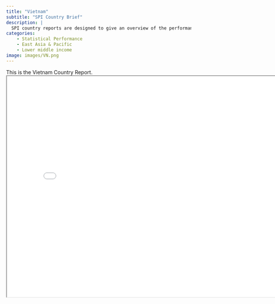 ```yaml
---
title: "Vietnam"
subtitle: "SPI Country Brief"
description: |
  SPI country reports are designed to give an overview of the performance of Vietnam.
categories:
    - Statistical Performance
    - East Asia & Pacific
    - Lower middle income
image: images/VN.png
---
```


This is the Vietnam Country Report.
<iframe src="charts/Vietnam_chart.html" width="800" height="600"></iframe>

